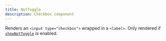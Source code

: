 ```yaml
---
title: NotToggle
description: Checkbox component
---
```


Renders an `<input type="checkbox">` wrapped in a `<label>`. Only rendered if [`showNotToggle`](./querybuilder#shownottoggle) is enabled.
